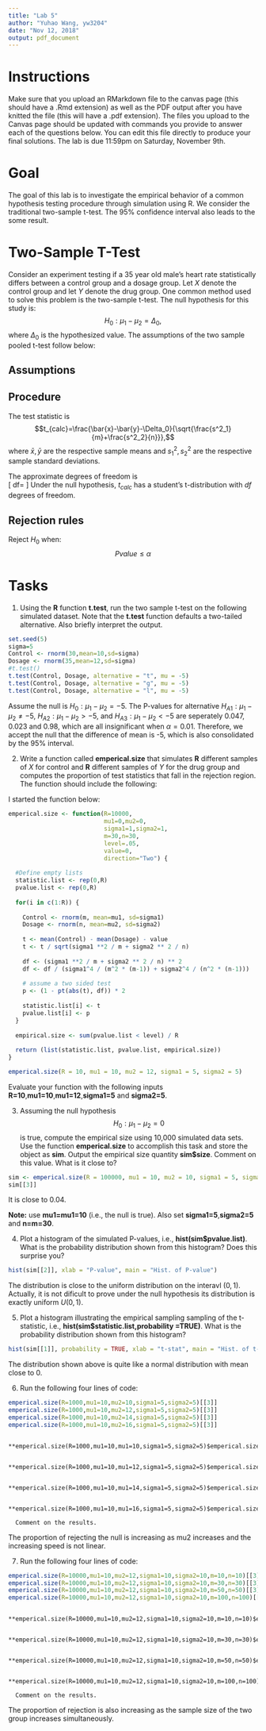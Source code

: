 ```yaml
---
title: "Lab 5"
author: "Yuhao Wang, yw3204"
date: "Nov 12, 2018"
output: pdf_document
---
```


# Instructions 
Make sure that you upload an RMarkdown file to the canvas page (this should have a .Rmd extension) as well as the PDF output after you have knitted the file (this will have a .pdf extension). The files you upload to the Canvas page should be updated with commands you provide to answer each of the questions below.  You can edit this file directly to produce your final solutions.  The lab is due 11:59pm on Saturday, November 9th.    

# Goal

The goal of this lab is to investigate the empirical behavior of a common hypothesis testing procedure through simulation using R. We consider the traditional two-sample t-test. The 95% confidence interval also leads to the some result.

# Two-Sample T-Test


Consider an experiment testing if a 35 year old male's heart rate statistically differs between a control group and a dosage group. Let $X$ denote the control group and let $Y$ denote the drug group.  One common method used to solve this problem is the two-sample t-test.  The null hypothesis for this study is:
$$H_0:\mu_1-\mu_2=\Delta_0,$$
where $\Delta_0$ is the hypothesized value.  The assumptions of the two sample pooled t-test follow below:  

## Assumptions 

\begin{enumerate}
\item $X_1,X_2,\ldots, X_m$ is a random sample from a normal distribution with mean $\mu_1$ and variance $\sigma^2_1.$
\item $Y_1,Y_2,\ldots, Y_n$ is a random sample from a normal distribution with mean $\mu_2$ and variance $\sigma^2_2.$
\item The $X$ and $Y$ samples are independent of one another.   
\end{enumerate}

##  Procedure 

The test statistic is 
$$t_{calc}=\frac{\bar{x}-\bar{y}-\Delta_0}{\sqrt{\frac{s^2_1}{m}+\frac{s^2_2}{n}}},$$
where $\bar{x},\bar{y}$ are the respective sample means and $s_1^2,s_2^2$ are the respective sample standard deviations. 

The approximate degrees of freedom is  
\[
df=\frac{\Big{(}\frac{s^2_1}{m}+\frac{s_2^2}{n}\Big{)}^2}{\frac{(s_1^2/m)^2}{m-1}+\frac{(s_2^2/n)^2}{n-1}}
\]
Under the null hypothesis, $t_{calc}$ has a student's t-distribution with $df$ degrees of freedom.     

##  Rejection rules 

\begin{table}[ht]
\begin{center}
\begin{tabular}{c|c}
Alternative Hypothesis   &  P-value calculation \\
\hline
&\\
$H_A: \mu_1-\mu_2>\Delta_0$  \ \ (upper-tailed) & $P(t_{calc}>T)$ \\
&\\
\hline
&\\
$H_A:\mu_1-\mu_2<\Delta_0$ \ \ (lower-tailed) & $P(t_{calc}<T)$ \\
&\\
\hline
&\\
$H_A: \mu_1-\mu_2 \neq\Delta_0$ \ \ (two-tailed) & $2*P(|t_{calc}|>T)$ \\
&\\
\hline
\end{tabular}
\end{center}
\end{table}

Reject $H_0$ when: $$Pvalue\leq \alpha$$ 

# Tasks

1) Using the **R** function **t.test**, run the two sample t-test on the following simulated dataset.  Note that the **t.test** function defaults a two-tailed alternative.  Also briefly interpret the output.    
```r
set.seed(5)
sigma=5
Control <- rnorm(30,mean=10,sd=sigma)
Dosage <- rnorm(35,mean=12,sd=sigma)
#t.test()
t.test(Control, Dosage, alternative = "t", mu = -5)
t.test(Control, Dosage, alternative = "g", mu = -5)
t.test(Control, Dosage, alternative = "l", mu = -5)
```
Assume the null is $H_0: \mu_1 - \mu_2 = -5$. The P-values for alternative $H_{A1}: \mu_1 - \mu_2 \neq -5$, $H_{A2}: \mu_1 - \mu_2 > -5$, and $H_{A3}: \mu_1 - \mu_2 < -5$ are seperately 0.047, 0.023 and 0.98, which are all insignificant when $\alpha = 0.01$. Therefore, we accept the null that the difference of mean is -5, which is also consolidated by the 95% interval.


2)  Write a function called **emperical.size** that simulates **R** different samples of $X$ for control and **R** different samples of $Y$ for the drug group and computes the proportion of test statistics that fall in the rejection region.  The function should include the following:  
\begin{itemize}
\item Inputs:
\begin{itemize}
\item {\bf R} is the number of simulated data sets (simulated test statistics).  Let  {\bf R} have default 10,000.  
\item Parameters {\bf mu1}, {\bf mu2}, {\bf sigma1} and {\bf sigma2} which are the respective true means and true standard deviations of $X$ \& $Y$.  Let the parameters have respective defaults {\bf mu1=0}, {\bf mu1=0}, {\bf sigma1=1} and {\bf sigma2=1}.  
\item Sample sizes {\bf n} and {\bf m} defaulted at {\bf m=n=30}.  
\item \textbf{level} is the significance level as a decimal with default at $\alpha=.05$.  
\item \textbf{value} is the hypothesized value defaulted at 0.  
\end{itemize}
\item The output should be a \textbf{list} with the following labeled elements: 
\begin{itemize}  
\item \textbf{statistic.list} vector of simulated t-statistics (this should have length {\bf R}).  
\item \textbf{pvalue.list} vector of empirical p-values (this should have length {\bf R}).  
\item \textbf{empirical.size} is a single number that represents the proportion of simulated test statistics that fell in the rejection region.    
\end{itemize}
\end{itemize}

\pagebreak

I started the function below: 
```r
emperical.size <- function(R=10000,
                           mu1=0,mu2=0,
                           sigma1=1,sigma2=1,
                           m=30,n=30,
                           level=.05,
                           value=0,
                           direction="Two") {
  
  #Define empty lists
  statistic.list <- rep(0,R)
  pvalue.list <- rep(0,R)
  
  for(i in c(1:R)) {
    
    Control <- rnorm(m, mean=mu1, sd=sigma1)
    Dosage <- rnorm(n, mean=mu2, sd=sigma2)
    
    t <- mean(Control) - mean(Dosage) - value
    t <- t / sqrt(sigma1 **2 / m + sigma2 ** 2 / n)
    
    df <- (sigma1 **2 / m + sigma2 ** 2 / n) ** 2
    df <- df / (sigma1^4 / (m^2 * (m-1)) + sigma2^4 / (n^2 * (n-1)))
    
    # assume a two sided test
    p <- (1 - pt(abs(t), df)) * 2
    
    statistic.list[i] <- t
    pvalue.list[i] <- p
  }
  
  empirical.size <- sum(pvalue.list < level) / R
  
  return (list(statistic.list, pvalue.list, empirical.size))
}

emperical.size(R = 10, mu1 = 10, mu2 = 12, sigma1 = 5, sigma2 = 5)
```
Evaluate your function with the following inputs 
**R=10**,**mu1=10**,**mu1=12**,**sigma1=5** and **sigma2=5**. 




3) Assuming the null hypothesis $$H_0:\mu_1-\mu_2=0$$ is true, compute the empirical size using 10,000 simulated data sets.  Use the function **emperical.size** to accomplish this task and store the object as **sim**.  Output the empirical size quantity **sim$size**.  Comment on this value.  What is it close to?     
```r
sim <- emperical.size(R = 100000, mu1 = 10, mu2 = 10, sigma1 = 5, sigma2 = 5)
sim[[3]]
```
It is close to 0.04.

  **Note:**  use **mu1=mu1=10** (i.e., the null is true).  Also set **sigma1=5**,**sigma2=5** and **n=m=30**. 


4) Plot a histogram of the simulated P-values, i.e., **hist(sim$pvalue.list)**.  What is the probability distribution shown from this histogram?  Does this surprise you?   
```r
hist(sim[[2]], xlab = "P-value", main = "Hist. of P-value")
```
The distribution is close to the uniform distribution on the interavl $(0, 1)$. Actually, it is not dificult to prove under the null hypothesis its distribution is exactly uniform $U(0, 1)$.

5) Plot a histogram illustrating the empirical sampling sampling of the t-statistic, i.e., **hist(sim$statistic.list,probability =TRUE)**.  What is the probability distribution shown from this histogram?    
```r
hist(sim[[1]], probability = TRUE, xlab = "t-stat", main = "Hist. of t-stat")
```
The distribution shown above is quite like a normal distribution with mean close to 0.

6) Run the following four lines of code:
```r
emperical.size(R=1000,mu1=10,mu2=10,sigma1=5,sigma2=5)[[3]]
emperical.size(R=1000,mu1=10,mu2=12,sigma1=5,sigma2=5)[[3]]
emperical.size(R=1000,mu1=10,mu2=14,sigma1=5,sigma2=5)[[3]]
emperical.size(R=1000,mu1=10,mu2=16,sigma1=5,sigma2=5)[[3]]
```


      **emperical.size(R=1000,mu1=10,mu1=10,sigma1=5,sigma2=5)$emperical.size**

      **emperical.size(R=1000,mu1=10,mu1=12,sigma1=5,sigma2=5)$emperical.size**

      **emperical.size(R=1000,mu1=10,mu1=14,sigma1=5,sigma2=5)$emperical.size**

      **emperical.size(R=1000,mu1=10,mu1=16,sigma1=5,sigma2=5)$emperical.size**
      
      Comment on the results.  

The proportion of rejecting the null is increasing as mu2 increases and the increasing speed is not linear.



7) Run the following four lines of code:
```r
emperical.size(R=10000,mu1=10,mu2=12,sigma1=10,sigma2=10,m=10,n=10)[[3]]
emperical.size(R=10000,mu1=10,mu2=12,sigma1=10,sigma2=10,m=30,n=30)[[3]]
emperical.size(R=10000,mu1=10,mu2=12,sigma1=10,sigma2=10,m=50,n=50)[[3]]
emperical.size(R=10000,mu1=10,mu2=12,sigma1=10,sigma2=10,m=100,n=100)[[3]]
```


      **emperical.size(R=10000,mu1=10,mu2=12,sigma1=10,sigma2=10,m=10,n=10)$emperical.size**

      **emperical.size(R=10000,mu1=10,mu2=12,sigma1=10,sigma2=10,m=30,n=30)$emperical.size**

      **emperical.size(R=10000,mu1=10,mu2=12,sigma1=10,sigma2=10,m=50,n=50)$emperical.size**

      **emperical.size(R=10000,mu1=10,mu2=12,sigma1=10,sigma2=10,m=100,n=100)$emperical.size**
      
      Comment on the results.  

The proportion of rejection is also increasing as the sample size of the two group increases simultaneously.














